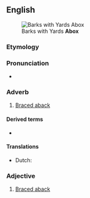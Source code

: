 ==English==
[[File:Image from page 042 of The Century dictionary and cyclopedia (1897) (14598476438).jpg|thumb|Barks with Yards '''Abox''']]

===Etymology===
{{prefix|a|box|t2=boxhaul|lang=en}}

===Pronunciation===
* {{a|US}} {{IPA|/əˈbɑks/|lang=en}}

===Adverb===
{{en-adv|-}}

# {{lb|en|nautical}} [[brace aback|Braced aback]]

====Derived terms====
* {{l|en|brace abox}}

====Translations====
{{trans-top|braced aback}}
* Dutch: {{t|nl|vanachter aangespannen}}
{{trans-mid}}
{{trans-bottom}}

===Adjective===
{{en-adj|-}}

# {{rfv-sense|en}} {{lb|en|nautical}} [[brace aback|Braced aback]]